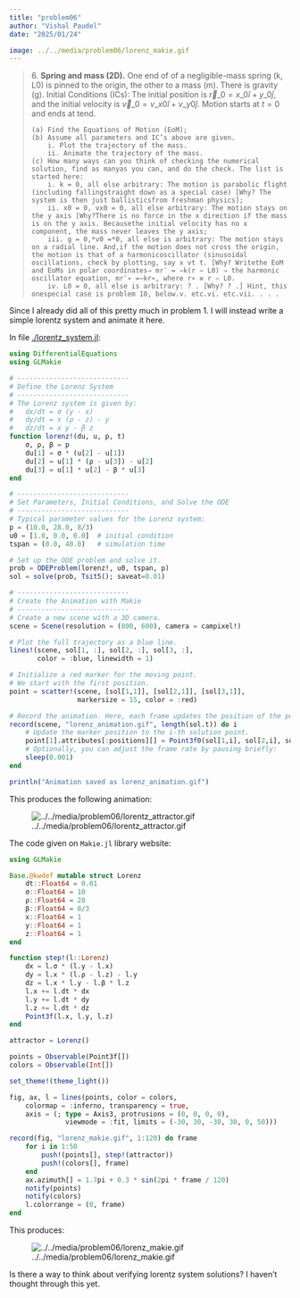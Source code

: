 ```yaml
---
title: "problem06"
author: "Vishal Paudel"
date: "2025/01/24"

image: ../../media/problem06/lorenz_makie.gif
---
```


> 6\. **Spring and mass (2D).** One end of of a negligible-mass spring (k, L0) is pinned to the origin, the other to a mass (m). There is gravity (g). Initial Conditions (ICs): The initial position is $\vec{r}\_0 = x\_0\hat{i} + y\_0\hat{j}$, and the initial velocity is $\vec{v}\_0 = v\_{x0}\hat{i} + v\_{y0}\hat{j}$. Motion starts at $t = 0$ and ends at tend.  
> 
>     (a) Find the Equations of Motion (EoM);  
>     (b) Assume all parameters and IC’s above are given.  
>         i. Plot the trajectory of the mass.  
>         ii. Animate the trajectory of the mass.  
>     (c) How many ways can you think of checking the numerical solution, find as manyas you can, and do the check. The list is started here:
>         i. k = 0, all else arbitrary: The motion is parabolic flight (including fallingstraight down as a special case) [Why? The system is then just ballisticsfrom freshman physics];
>         ii. x0 = 0, vx0 = 0, all else arbitrary: The motion stays on the y axis [Why?There is no force in the x direction if the mass is on the y axis. Becausethe initial velocity has no x component, the mass never leaves the y axis;
>         iii. g = 0,*v0 =*0, all else is arbitrary: The motion stays on a radial line. And,if the motion does not cross the origin, the motion is that of a harmonicoscillator (sinusoidal oscillations, check by plotting, say x vt t. [Why? Writethe EoM and EoMs in polar coordinates⇒ mr¨ = −k(r − L0) ⇒ the harmonic oscillator equation, mr¨∗ =−kr∗, where r∗ ≡ r − L0.
>         iv. L0 = 0, all else is arbitrary: ? . [Why? ? .] Hint, this onespecial case is problem 10, below.v. etc.vi. etc.vii. . . .  

Since I already did all of this pretty much in problem 1. I will instead write a simple lorentz system and animate it here.

In file [./lorentz_system.jl](./lorentz_system.jl):

```julia
using DifferentialEquations
using GLMakie

# ----------------------------
# Define the Lorenz System
# ----------------------------
# The Lorenz system is given by:
#   dx/dt = σ (y - x)
#   dy/dt = x (ρ - z) - y
#   dz/dt = x y - β z
function lorenz!(du, u, p, t)
    σ, ρ, β = p
    du[1] = σ * (u[2] - u[1])
    du[2] = u[1] * (ρ - u[3]) - u[2]
    du[3] = u[1] * u[2] - β * u[3]
end

# ----------------------------
# Set Parameters, Initial Conditions, and Solve the ODE
# ----------------------------
# Typical parameter values for the Lorenz system:
p = (10.0, 28.0, 8/3)
u0 = [1.0, 0.0, 0.0]  # initial condition
tspan = (0.0, 40.0)   # simulation time

# Set up the ODE problem and solve it.
prob = ODEProblem(lorenz!, u0, tspan, p)
sol = solve(prob, Tsit5(); saveat=0.01)

# ----------------------------
# Create the Animation with Makie
# ----------------------------
# Create a new scene with a 3D camera.
scene = Scene(resolution = (800, 600), camera = campixel!)

# Plot the full trajectory as a blue line.
lines!(scene, sol[1, :], sol[2, :], sol[3, :],
       color = :blue, linewidth = 1)

# Initialize a red marker for the moving point.
# We start with the first position.
point = scatter!(scene, [sol[1,1]], [sol[2,1]], [sol[3,1]],
                 markersize = 15, color = :red)

# Record the animation. Here, each frame updates the position of the point.
record(scene, "lorenz_animation.gif", length(sol.t)) do i
    # Update the marker position to the i-th solution point.
    point[1].attributes[:positions][] = Point3f0(sol[1,i], sol[2,i], sol[3,i])
    # Optionally, you can adjust the frame rate by pausing briefly:
    sleep(0.001)
end

println("Animation saved as lorenz_animation.gif")
```

This produces the following animation:

![../../media/problem06/lorentz_attractor.gif](../../media/problem06/lorentz_attractor.gif)

The code given on `Makie.jl` library website:

```julia
using GLMakie

Base.@kwdef mutable struct Lorenz
    dt::Float64 = 0.01
    σ::Float64 = 10
    ρ::Float64 = 28
    β::Float64 = 8/3
    x::Float64 = 1
    y::Float64 = 1
    z::Float64 = 1
end

function step!(l::Lorenz)
    dx = l.σ * (l.y - l.x)
    dy = l.x * (l.ρ - l.z) - l.y
    dz = l.x * l.y - l.β * l.z
    l.x += l.dt * dx
    l.y += l.dt * dy
    l.z += l.dt * dz
    Point3f(l.x, l.y, l.z)
end

attractor = Lorenz()

points = Observable(Point3f[])
colors = Observable(Int[])

set_theme!(theme_light())

fig, ax, l = lines(points, color = colors,
    colormap = :inferno, transparency = true,
    axis = (; type = Axis3, protrusions = (0, 0, 0, 0),
              viewmode = :fit, limits = (-30, 30, -30, 30, 0, 50)))

record(fig, "lorenz_makie.gif", 1:120) do frame
    for i in 1:50
        push!(points[], step!(attractor))
        push!(colors[], frame)
    end
    ax.azimuth[] = 1.7pi + 0.3 * sin(2pi * frame / 120)
    notify(points)
    notify(colors)
    l.colorrange = (0, frame)
end
```

This produces:

![../../media/problem06/lorenz_makie.gif](../../media/problem06/lorenz_makie.gif)

Is there a way to think about verifying lorentz system solutions? I haven't thought through this yet.
